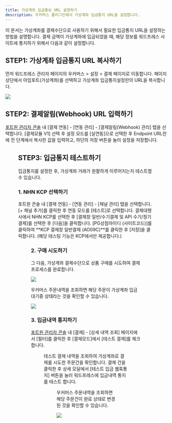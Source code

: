 ```yaml
---
title: 가상계좌 입금통보 URL 설정하기
description: 우커머스 플러그인에서 가상계좌 입금통지 URL을 설정합니다.
---
```




이 문서는 가상계좌를 결제수단으로 사용하기 위해서 필요한 입금통지 URL을 설정하는 방법을 설명합니다.
결제 금액이 가상계좌에 입금되었을 때, 해당 정보를 워드프레스 사이트에 통지하기 위해서 다음과 같이
설정합니다.

## STEP1: 가상계좌 입금통지 URL 복사하기

먼저 워드프레스 관리자 페이지의 우커머스 > 설정 > 결제 페이지로 이동합니다. 페이지 상단에서 아임포트(가상계좌)를 선택하고 가상계좌 입금통지설정란의 URL을 복사합니다.

![](/gitbook-assets/ko/vbank-1.png)

## STEP2: 결제알림(Webhook) URL 입력하기

[포트원 관리자 콘솔](https://admin.portone.io) 내 \[결제 연동] - \[연동 관리] - \[결제알림(Webhook) 관리]
탭을 선택합니다. \[결제모듈 V1] 선택 후 설정 모드를 \[실연동]으로 선택한 후 Endpoint URL란에
전 단계에서 복사한 값을 입력하고, 하단의 저장 버튼을 눌러 설정을 저장합니다.

<Figure src={image1} />

## STEP3: 입금통지 테스트하기

입금통지를 설정한 후, 가상계좌 거래가 원활하게 이루어지는지 테스트할 수 있습니다.

### 1. NHN KCP 선택하기

포트원 콘솔 내 \[결제 연동] - \[연동 관리] - \[채널 관리] 탭을 선택합니다.
\[+ 채널 추가]를 클릭한 후 연동 모드를 \[테스트]로 선택합니다. 결제대행사에서 NHN KCP를 선택한 후
\[결제창 일반/수기결제 및 API 수기/정기결제]를 선택한 후 \[다음]을 클릭합니다.
\[PG상점아이디 (사이트코드)]를 클릭하여 \*\*KCP 결제창 일반결제 (AO09C)\*\*를 클릭한 후 \[저장]을 클릭합니다.
(해당 테스팅 기능은 KCP에서만 제공합니다.)

<Figure src={image2} />

### 2. 구매 시도하기

그 다음, 가상계좌 결제수단으로 상품 구매를 시도하여 결제 프로세스를 완료합니다.

![](/gitbook-assets/ko/vbank-4.png)

우커머스 주문내역을 조회하면 해당 주문이 가상계좌 입금대기중 상태라는 것을 확인할 수 있습니다.

![](/gitbook-assets/ko/vbank-5.png)

### 3. 입금내역 통지하기

[포트원 관리자 콘솔](https://admin.portone.io) 내 \[결제] - \[상세 내역 조회] 페이지에서 \[필터]를
클릭한 후 \[결제모드]에서 \[테스트 결제]를 체크합니다.

<Figure src={image3} />

테스트 결제 내역을 조회하여 가상계좌로 결제를 시도한 주문건을 확인합니다.
결제 건을 클릭한 후 상세 모달에서 \[테스트 입금 웹훅통지] 버튼을 눌러 워드프레스에 입금내역 통지를 테스트 합니다.

<Figure src={image4} />

우커머스 주문내역을 조회하면 해당 주문건이 완료 상태로 변경된 것을 확인할 수 있습니다.

![](/gitbook-assets/ko/vbank-7.png)
